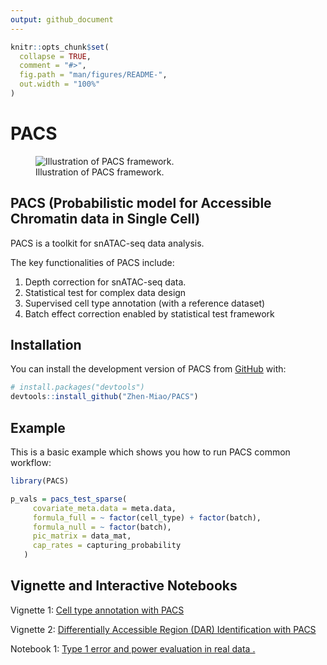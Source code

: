```yaml
---
output: github_document
---
```


<!-- README.md is generated from README.Rmd. Please edit that file -->

```r
knitr::opts_chunk$set(
  collapse = TRUE,
  comment = "#>",
  fig.path = "man/figures/README-",
  out.width = "100%"
)
```

# PACS

![Illustration of PACS framework.](man/figures/README-PACS_illustration.svg)

<!-- badges: start -->
<!-- badges: end -->

## PACS (Probabilistic model for Accessible Chromatin data in Single Cell)
PACS is a toolkit for snATAC-seq data analysis.

The key functionalities of PACS include: 

(1) Depth correction for snATAC-seq data. 
(2) Statistical test for complex data design
(3) Supervised cell type annotation (with a reference dataset)
(4) Batch effect correction enabled by statistical test framework

## Installation

You can install the development version of PACS from [GitHub](https://github.com/) with:

``` r
# install.packages("devtools")
devtools::install_github("Zhen-Miao/PACS")
```

## Example

This is a basic example which shows you how to run PACS common workflow:

```r
library(PACS)

p_vals = pacs_test_sparse(
     covariate_meta.data = meta.data,
     formula_full = ~ factor(cell_type) + factor(batch),
     formula_null = ~ factor(batch),
     pic_matrix = data_mat,
     cap_rates = capturing_probability
   )
```

## Vignette and Interactive Notebooks

Vignette 1: [Cell type annotation with PACS](https://htmlpreview.github.io/?https://github.com/Zhen-Miao/PACS/blob/main/vignettes/Vignette_1_PACS_cell_type_annotation.html)

Vignette 2: [Differentially Accessible Region (DAR) Identification with PACS](https://htmlpreview.github.io/?https://github.com/Zhen-Miao/PACS/blob/main/vignettes/Vignette_1_PACS_cell_type_annotation.html)

Notebook 1: [Type 1 error and power evaluation in real data .](https://github.com/Zhen-Miao/PACS/blob/main/vignettes/Notebook_1_Test_For_Sens_Spec_real_kidney_data.ipynb)

